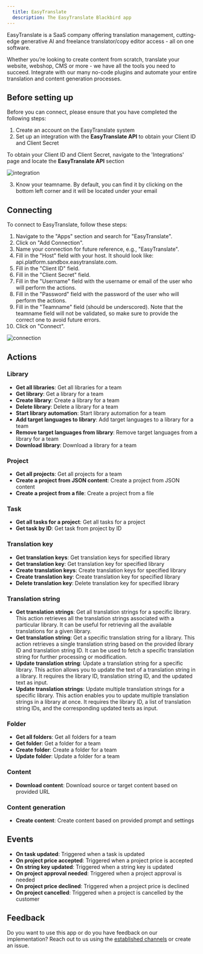 ```yaml
---
  title: EasyTranslate
  description: The EasyTranslate Blackbird app
---
```


<LinkCard title="View on Github" target="_blank" href="https://github.com/bb-io/EasyTranslate" icon="github" />

EasyTranslate is a SaaS company offering translation management, cutting-edge generative AI and freelance translator/copy editor access - all on one software.

Whether you’re looking to create content from scratch, translate your website, webshop, CMS or more - we have all the tools you need to succeed. Integrate with our many no-code plugins and automate your entire translation and content generation processes.

## Before setting up

Before you can connect, please ensure that you have completed the following steps:

1. Create an account on the EasyTranslate system
2. Set up an integration with the **EasyTranslate API** to obtain your Client ID and Client Secret

To obtain your Client ID and Client Secret, navigate to the 'Integrations' page and locate the **EasyTranslate API** section

![integration](https://raw.githubusercontent.com/bb-io/EasyTranslate/main/image/README/integration-1.png)

3. Know your teamname. By default, you can find it by clicking on the bottom left corner and it will be located under your email

## Connecting

To connect to EasyTranslate, follow these steps:

1. Navigate to the "Apps" section and search for "EasyTranslate".
2. Click on "Add Connection".
3. Name your connection for future reference, e.g., "EasyTranslate".
4. Fill in the "Host" field with your host. It should look like: api.platform.sandbox.easytranslate.com.
5. Fill in the "Client ID" field.
6. Fill in the "Client Secret" field.
7. Fill in the "Username" field with the username or email of the user who will perform the actions.
8. Fill in the "Password" field with the password of the user who will perform the actions.
9. Fill in the "Teamname" field (should be underscored). Note that the teamname field will not be validated, so make sure to provide the correct one to avoid future errors.
10. Click on "Connect".

![connection](https://raw.githubusercontent.com/bb-io/EasyTranslate/main/image/README/connection.png)

## Actions

### Library

- **Get all libraries**: Get all libraries for a team
- **Get library**: Get a library for a team
- **Create library**: Create a library for a team
- **Delete library**: Delete a library for a team
- **Start library automation**: Start library automation for a team
- **Add target languages to library**: Add target languages to a library for a team
- **Remove target languages from library**: Remove target languages from a library for a team
- **Download library**: Download a library for a team

### Project

- **Get all projects**: Get all projects for a team
- **Create a project from JSON content**: Create a project from JSON content
- **Create a project from a file**: Create a project from a file

### Task

- **Get all tasks for a project**: Get all tasks for a project
- **Get task by ID**: Get task from project by ID

### Translation key

- **Get translation keys**: Get translation keys for specified library
- **Get translation key**: Get translation key for specified library
- **Create translation keys**: Create translation keys for specified library
- **Create translation key**: Create translation key for specified library
- **Delete translation key**: Delete translation key for specified library

### Translation string

- **Get translation strings**: Get all translation strings for a specific library. This action retrieves all the translation strings associated with a particular library. It can be useful for retrieving all the available translations for a given library.
- **Get translation string**: Get a specific translation string for a library. This action retrieves a single translation string based on the provided library ID and translation string ID. It can be used to fetch a specific translation string for further processing or modification.
- **Update translation string**: Update a translation string for a specific library. This action allows you to update the text of a translation string in a library. It requires the library ID, translation string ID, and the updated text as input.
- **Update translation strings**: Update multiple translation strings for a specific library. This action enables you to update multiple translation strings in a library at once. It requires the library ID, a list of translation string IDs, and the corresponding updated texts as input.

### Folder

- **Get all folders**: Get all folders for a team
- **Get folder**: Get a folder for a team
- **Create folder**: Create a folder for a team
- **Update folder**: Update a folder for a team

### Content

- **Download content**: Download source or target content based on provided URL

### Content generation

- **Create content**: Create content based on provided prompt and settings

## Events

- **On task updated**: Triggered when a task is updated
- **On project price accepted**: Triggered when a project price is accepted
- **On string key updated**: Triggered when a string key is updated
- **On project approval needed**: Triggered when a project approval is needed
- **On project price declined**: Triggered when a project price is declined
- **On project cancelled**: Triggered when a project is cancelled by the customer

## Feedback

Do you want to use this app or do you have feedback on our implementation? Reach out to us using the [established channels](https://www.blackbird.io/) or create an issue.

